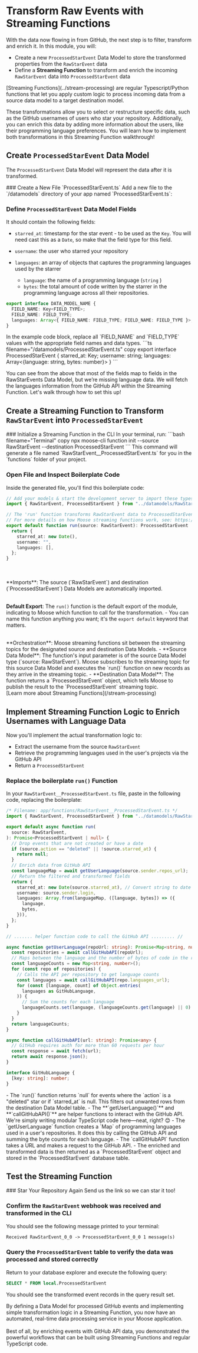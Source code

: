 
# Transform Raw Events with Streaming Functions

With the data now flowing in from GitHub, the next step is to filter, transform and enrich it. In this module, you will:

- Create a new `ProcessedStarEvent` Data Model to store the transformed properties from the `RawStarEvent` data
- Define a **Streaming Function** to transform and enrich the incoming `RawStarEvent` data into `ProcessedStarEvent` data

<Callout type="info">
  [Streaming Functions](../stream-processing) are regular Typescript/Python
  functions that let you apply custom logic to process incoming data from a
  source data model to a target destination model.
</Callout>

These transformations allow you to select or restructure specific data, such as the GitHub usernames of users who star your repository. Additionally, you can enrich this data by adding more information about the users, like their programming language preferences. You will learn how to implement both transformations in this Streaming Function walkthrough!

## Create `ProcessedStarEvent` Data Model

The `ProcessedStarEvent` Data Model will represent the data after it is transformed.

<Steps>
### Create a New File `ProcessedStarEvent.ts`
Add a new file to the `/datamodels` directory of your app named `ProcessedStarEvent.ts`:

<FileTree>
  <FileTree.Folder name="app" open>
    <FileTree.Folder name="datamodels" open>
      <FileTree.File name="RawStarEvent.ts" />
      <FileTree.File name="ProcessedStarEvent.ts" />
    </FileTree.Folder>
  </FileTree.Folder>
</FileTree>

### Define `ProcessedStarEvent` Data Model Fields

It should contain the following fields:

- `starred_at`: timestamp for the star event - to be used as the `Key`. You will need cast this as a `Date`, so make that the field type for this field.

- `username`: the user who starred your repository
- `languages`: an array of objects that captures the programming languages used by the starrer
  - `language`: the name of a programming language (`string` )
  - `bytes`: the total amount of code written by the starrer in the programming language across all their repositories.

```ts filename="/datamodels/ProcessedStarEvent.ts" copy {2-3}
export interface DATA_MODEL_NAME {
  FIELD_NAME: Key<FIELD_TYPE>;
  FIELD_NAME: FIELD_TYPE;
  languages: Array<{ FIELD_NAME: FIELD_TYPE; FIELD_NAME: FIELD_TYPE }>;
}
```

<Callout type="info" title="Complete The Code">
  In the example code block, replace all `FIELD_NAME` and `FIELD_TYPE` values
  with the appropriate field names and data types.
</Callout>

<ToggleBlock openText="Stuck? Reveal Solution" closeText="Hide Solution">
```ts filename="/datamodels/ProcessedStarEvent.ts" copy
export interface ProcessedStarEvent {
	starred_at: Key<Date>;
    username: string; 
    languages: Array<{language: string, bytes: number}>
}
```

</ToggleBlock>
</Steps>

You can see from the above that most of the fields map to fields in the RawStarEvents Data Model, but we’re missing language data. We will fetch the languages information from the GitHub API within the Streaming Function. Let's walk through how to set this up!

## Create a Streaming Function to Transform `RawStarEvent` into `ProcessedStarEvent`

<Steps>
### Initialize a Streaming Function in the CLI
In your terminal, run:
```bash filename="Terminal" copy
npx moose-cli function init --source RawStarEvent --destination ProcessedStarEvent
```
This command will generate a file named `RawStarEvent__ProcessedStarEvent.ts` for you in the `functions` folder of your project.

<FileTree>
  <FileTree.Folder name="app" open>
    <FileTree.Folder name="functions" open>
      <FileTree.File name="RawStarEvent__ProcessedStarEvent.ts" />
    </FileTree.Folder>
  </FileTree.Folder>
</FileTree>

### Open File and Inspect Boilerplate Code

Inside the generated file, you'll find this boilerplate code:

```ts filename="functions/RawStarEvent__ProcessedStarEvent.ts" copy
// Add your models & start the development server to import these types
import { RawStarEvent, ProcessedStarEvent } from "../datamodels/RawStarEvent";

// The 'run' function transforms RawStarEvent data to ProcessedStarEvent format.
// For more details on how Moose streaming functions work, see: https://docs.moosejs.com
export default function run(source: RawStarEvent): ProcessedStarEvent | null {
  return {
    starred_at: new Date(),
    username: "",
    languages: [],
  };
}
```

<Callout type="info" title="Streaming Function Structure">
<br/><br/>
**Imports**: The source (`RawStarEvent`) and destination (`ProcessedStarEvent`) Data Models are automatically imported.
<br/><br/>

**Default Export**: The `run()` function is the default export of the module, indicating to Moose which function to call for the transformation. - You can name this function anything you want; it's the `export default` keyword that matters.

<br/>
**Orchestration**: Moose streaming functions sit between the streaming topics for the designated source and destination Data Models.
    - **Source Data Model**:  The function's input parameter is of the source Data Model type (`source: RawStarEvent`). Moose subscribes to the streaming topic for this source Data Model and executes the `run()` function on new records as they arrive in the streaming topic.
    - **Destination Data Model**: The function returns a `ProcessedStarEvent` object, which tells Moose to publish the result to the `ProcessedStarEvent` streaming topic.
<br/>
[Learn more about Streaming Functions](/stream-processing)
</Callout>

</Steps>

## Implement Streaming Function Logic to Enrich Usernames with Language Data

Now you'll implement the actual transformation logic to:

- Extract the username from the source `RawStarEvent`
- Retrieve the programming languages used in the user's projects via the GitHub API
- Return a `ProcessedStarEvent`

### Replace the boilerplate `run()` Function

In your `RawStarEvent__ProcessedStarEvent.ts` file, paste in the following code, replacing the boilerplate:

```ts filename="functions/RawStarEvent__ProcessedStarEvent.ts" copy
/* Filename: app/functions/RawStarEvent__ProcessedStarEvent.ts */
import { RawStarEvent, ProcessedStarEvent } from "../datamodels/RawStarEvent";

export default async function run(
  source: RawStarEvent,
): Promise<ProcessedStarEvent | null> {
  // Drop events that are not created or have a date
  if (source.action == "deleted" || !source.starred_at) {
    return null;
  }
  // Enrich data from GitHub API
  const languageMap = await getUserLanguage(source.sender.repos_url);
  // Return the filtered and transformed fields
  return {
    starred_at: new Date(source.starred_at), // Convert string to date
    username: source.sender.login,
    languages: Array.from(languageMap, ([language, bytes]) => ({
      language,
      bytes,
    })),
  };
}

// ....... helper function code to call the GitHub API ......... //

async function getUserLanguage(repoUrl: string): Promise<Map<string, number>> {
  const repositories = await callGitHubAPI(repoUrl);
  // Maps between the language and the number of bytes of code in the repository
  const languageCounts = new Map<string, number>();
  for (const repo of repositories) {
    // Calls the API per repository to get language counts
    const languages = await callGitHubAPI(repo.languages_url);
    for (const [language, count] of Object.entries(
      languages as GitHubLanguage,
    )) {
      // Sum the counts for each language
      languageCounts.set(language, (languageCounts.get(language) || 0) + count);
    }
  }
  return languageCounts;
}

async function callGitHubAPI(url: string): Promise<any> {
  // GitHub requires auth for more than 60 requests per hour
  const response = await fetch(url);
  return await response.json();
}

interface GitHubLanguage {
  [key: string]: number;
}
```

<Callout type="info" title="Breaking Down the Code">
  - The `run()` function returns `null` for events where the `action` is a
  "deleted" star or if `starred_at` is null. This filters out unwanted rows from
  the destination Data Model table. - The **`getUserLanguage()`** and
  **`callGitHubAPI()`** are helper functions to interact with the GitHub API.
  We're simply writing modular TypeScript code here—neat, right? 😊 - The
  `getUserLanguage` function creates a `Map` of programming languages used in a
  user's repositories. It does this by calling the GitHub API and summing the
  byte counts for each language. - The `callGitHubAPI` function takes a URL and
  makes a request to the GitHub API. - The enriched and transformed data is then
  returned as a `ProcessedStarEvent` object and stored in the
  `ProcessedStarEvent` database table.
</Callout>

## Test the Streaming Function

<Steps>
### Star Your Repository Again
Send us the link so we can star it too!

### Confirm the `RawStarEvent` webhook was received and transformed in the CLI

You should see the following message printed to your terminal:

```txt
Received RawStarEvent_0_0 -> ProcessedStarEvent_0_0 1 message(s)
```

### Query the `ProcessedStarEvent` table to verify the data was processed and stored correctly

Return to your database explorer and execute the following query:

```sql
SELECT * FROM local.ProcessedStarEvent
```

You should see the transformed event records in the query result set.

</Steps>

<Callout type="success">
  By defining a Data Model for processed GitHub events and implementing simple
  transformation logic in a Streaming Function, you now have an automated,
  real-time data processing service in your Moose application.
  <br /> <br />
  Best of all, by enriching events with GitHub API data, you demonstrated the
  powerful workflows that can be built using Streaming Functions and regular
  TypeScript code.
</Callout>
